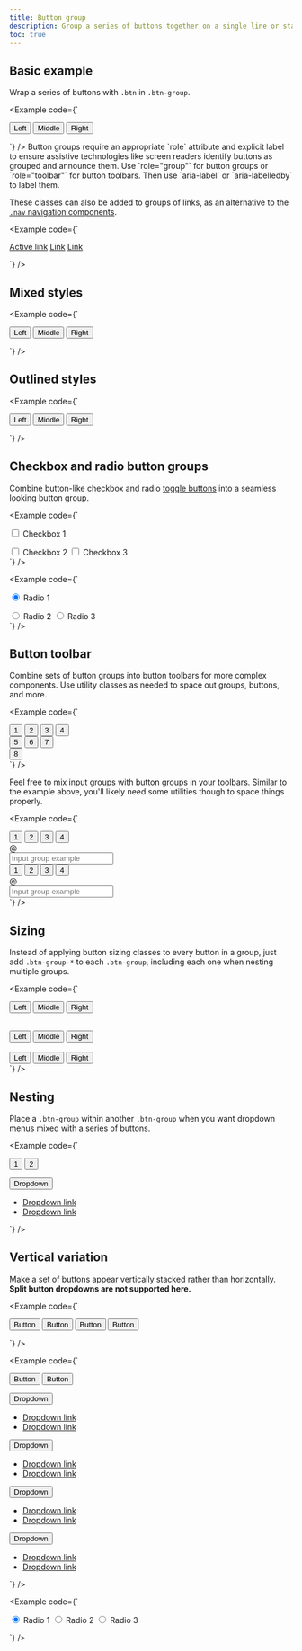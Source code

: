```yaml
---
title: Button group
description: Group a series of buttons together on a single line or stack them in a vertical column.
toc: true
---
```


## Basic example

Wrap a series of buttons with `.btn` in `.btn-group`.

<Example code={`<div class="btn-group" role="group" aria-label="Basic example">
  <button type="button" class="btn btn-primary">Left</button>
  <button type="button" class="btn btn-primary">Middle</button>
  <button type="button" class="btn btn-primary">Right</button>
</div>`} />

<Callout>
Button groups require an appropriate `role` attribute and explicit label to ensure assistive technologies like screen readers identify buttons as grouped and announce them. Use `role="group"` for button groups or `role="toolbar"` for button toolbars. Then use `aria-label` or `aria-labelledby` to label them.
</Callout>

These classes can also be added to groups of links, as an alternative to the [`.nav` navigation components]([[docsref:/components/navs-tabs]]).

<Example code={`<div class="btn-group">
  <a href="#" class="btn btn-primary active" aria-current="page">Active link</a>
  <a href="#" class="btn btn-primary">Link</a>
  <a href="#" class="btn btn-primary">Link</a>
</div>`} />

## Mixed styles

<Example code={`<div class="btn-group" role="group" aria-label="Basic mixed styles example">
  <button type="button" class="btn btn-danger">Left</button>
  <button type="button" class="btn btn-warning">Middle</button>
  <button type="button" class="btn btn-success">Right</button>
</div>`} />

## Outlined styles

<Example code={`<div class="btn-group" role="group" aria-label="Basic outlined example">
  <button type="button" class="btn btn-outline-primary">Left</button>
  <button type="button" class="btn btn-outline-primary">Middle</button>
  <button type="button" class="btn btn-outline-primary">Right</button>
</div>`} />

## Checkbox and radio button groups

Combine button-like checkbox and radio [toggle buttons]([[docsref:/forms/checks-radios]]) into a seamless looking button group.

<Example code={`<div class="btn-group" role="group" aria-label="Basic checkbox toggle button group">
  <input type="checkbox" class="btn-check" id="btncheck1" autocomplete="off">
  <label class="btn btn-outline-primary" for="btncheck1">Checkbox 1</label>

  <input type="checkbox" class="btn-check" id="btncheck2" autocomplete="off">
  <label class="btn btn-outline-primary" for="btncheck2">Checkbox 2</label>

  <input type="checkbox" class="btn-check" id="btncheck3" autocomplete="off">
  <label class="btn btn-outline-primary" for="btncheck3">Checkbox 3</label>
</div>`} />

<Example code={`<div class="btn-group" role="group" aria-label="Basic radio toggle button group">
  <input type="radio" class="btn-check" name="btnradio" id="btnradio1" autocomplete="off" checked>
  <label class="btn btn-outline-primary" for="btnradio1">Radio 1</label>

  <input type="radio" class="btn-check" name="btnradio" id="btnradio2" autocomplete="off">
  <label class="btn btn-outline-primary" for="btnradio2">Radio 2</label>

  <input type="radio" class="btn-check" name="btnradio" id="btnradio3" autocomplete="off">
  <label class="btn btn-outline-primary" for="btnradio3">Radio 3</label>
</div>`} />

## Button toolbar

Combine sets of button groups into button toolbars for more complex components. Use utility classes as needed to space out groups, buttons, and more.

<Example code={`<div class="btn-toolbar" role="toolbar" aria-label="Toolbar with button groups">
  <div class="btn-group me-2" role="group" aria-label="First group">
    <button type="button" class="btn btn-primary">1</button>
    <button type="button" class="btn btn-primary">2</button>
    <button type="button" class="btn btn-primary">3</button>
    <button type="button" class="btn btn-primary">4</button>
  </div>
  <div class="btn-group me-2" role="group" aria-label="Second group">
    <button type="button" class="btn btn-secondary">5</button>
    <button type="button" class="btn btn-secondary">6</button>
    <button type="button" class="btn btn-secondary">7</button>
  </div>
  <div class="btn-group" role="group" aria-label="Third group">
    <button type="button" class="btn btn-info">8</button>
  </div>
</div>`} />

Feel free to mix input groups with button groups in your toolbars. Similar to the example above, you'll likely need some utilities though to space things properly.

<Example code={`<div class="btn-toolbar mb-3" role="toolbar" aria-label="Toolbar with button groups">
  <div class="btn-group me-2" role="group" aria-label="First group">
    <button type="button" class="btn btn-outline-secondary">1</button>
    <button type="button" class="btn btn-outline-secondary">2</button>
    <button type="button" class="btn btn-outline-secondary">3</button>
    <button type="button" class="btn btn-outline-secondary">4</button>
  </div>
  <div class="input-group">
    <div class="input-group-text" id="btnGroupAddon">@</div>
    <input type="text" class="form-control" placeholder="Input group example" aria-label="Input group example" aria-describedby="btnGroupAddon">
  </div>
</div>

<div class="btn-toolbar justify-content-between" role="toolbar" aria-label="Toolbar with button groups">
  <div class="btn-group" role="group" aria-label="First group">
    <button type="button" class="btn btn-outline-secondary">1</button>
    <button type="button" class="btn btn-outline-secondary">2</button>
    <button type="button" class="btn btn-outline-secondary">3</button>
    <button type="button" class="btn btn-outline-secondary">4</button>
  </div>
  <div class="input-group">
    <div class="input-group-text" id="btnGroupAddon2">@</div>
    <input type="text" class="form-control" placeholder="Input group example" aria-label="Input group example" aria-describedby="btnGroupAddon2">
  </div>
</div>`} />

## Sizing

Instead of applying button sizing classes to every button in a group, just add `.btn-group-*` to each `.btn-group`, including each one when nesting multiple groups.

<Example code={`<div class="btn-group btn-group-lg" role="group" aria-label="Large button group">
  <button type="button" class="btn btn-outline-primary">Left</button>
  <button type="button" class="btn btn-outline-primary">Middle</button>
  <button type="button" class="btn btn-outline-primary">Right</button>
</div>
<br>
<div class="btn-group" role="group" aria-label="Default button group">
  <button type="button" class="btn btn-outline-primary">Left</button>
  <button type="button" class="btn btn-outline-primary">Middle</button>
  <button type="button" class="btn btn-outline-primary">Right</button>
</div>
<br>
<div class="btn-group btn-group-sm" role="group" aria-label="Small button group">
  <button type="button" class="btn btn-outline-primary">Left</button>
  <button type="button" class="btn btn-outline-primary">Middle</button>
  <button type="button" class="btn btn-outline-primary">Right</button>
</div>`} />

## Nesting

Place a `.btn-group` within another `.btn-group` when you want dropdown menus mixed with a series of buttons.

<Example code={`<div class="btn-group" role="group" aria-label="Button group with nested dropdown">
  <button type="button" class="btn btn-primary">1</button>
  <button type="button" class="btn btn-primary">2</button>

  <div class="btn-group" role="group">
    <button type="button" class="btn btn-primary dropdown-toggle" data-bs-toggle="dropdown" aria-expanded="false">
      Dropdown
    </button>
    <ul class="dropdown-menu">
      <li><a class="dropdown-item" href="#">Dropdown link</a></li>
      <li><a class="dropdown-item" href="#">Dropdown link</a></li>
    </ul>
  </div>
</div>`} />

## Vertical variation

Make a set of buttons appear vertically stacked rather than horizontally. **Split button dropdowns are not supported here.**

<Example code={`<div class="btn-group-vertical" role="group" aria-label="Vertical button group">
  <button type="button" class="btn btn-primary">Button</button>
  <button type="button" class="btn btn-primary">Button</button>
  <button type="button" class="btn btn-primary">Button</button>
  <button type="button" class="btn btn-primary">Button</button>
</div>`} />

<Example code={`<div class="btn-group-vertical" role="group" aria-label="Vertical button group">
  <button type="button" class="btn btn-primary">Button</button>
  <button type="button" class="btn btn-primary">Button</button>
  <div class="btn-group" role="group">
    <button type="button" class="btn btn-primary dropdown-toggle" data-bs-toggle="dropdown" aria-expanded="false">
      Dropdown
    </button>
    <ul class="dropdown-menu">
      <li><a class="dropdown-item" href="#">Dropdown link</a></li>
      <li><a class="dropdown-item" href="#">Dropdown link</a></li>
    </ul>
  </div>
  <div class="btn-group dropstart" role="group">
    <button type="button" class="btn btn-primary dropdown-toggle" data-bs-toggle="dropdown" aria-expanded="false">
      Dropdown
    </button>
    <ul class="dropdown-menu">
      <li><a class="dropdown-item" href="#">Dropdown link</a></li>
      <li><a class="dropdown-item" href="#">Dropdown link</a></li>
    </ul>
  </div>
  <div class="btn-group dropend" role="group">
    <button type="button" class="btn btn-primary dropdown-toggle" data-bs-toggle="dropdown" aria-expanded="false">
      Dropdown
    </button>
    <ul class="dropdown-menu">
      <li><a class="dropdown-item" href="#">Dropdown link</a></li>
      <li><a class="dropdown-item" href="#">Dropdown link</a></li>
    </ul>
  </div>
  <div class="btn-group dropup" role="group">
    <button type="button" class="btn btn-primary dropdown-toggle" data-bs-toggle="dropdown" aria-expanded="false">
      Dropdown
    </button>
    <ul class="dropdown-menu">
      <li><a class="dropdown-item" href="#">Dropdown link</a></li>
      <li><a class="dropdown-item" href="#">Dropdown link</a></li>
    </ul>
  </div>
</div>`} />

<Example code={`<div class="btn-group-vertical" role="group" aria-label="Vertical radio toggle button group">
  <input type="radio" class="btn-check" name="vbtn-radio" id="vbtn-radio1" autocomplete="off" checked>
  <label class="btn btn-outline-danger" for="vbtn-radio1">Radio 1</label>
  <input type="radio" class="btn-check" name="vbtn-radio" id="vbtn-radio2" autocomplete="off">
  <label class="btn btn-outline-danger" for="vbtn-radio2">Radio 2</label>
  <input type="radio" class="btn-check" name="vbtn-radio" id="vbtn-radio3" autocomplete="off">
  <label class="btn btn-outline-danger" for="vbtn-radio3">Radio 3</label>
</div>`} />
